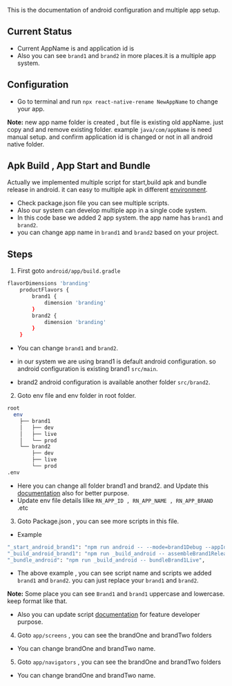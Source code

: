 This is the documentation of android configuration and multiple app setup.


##

## Current Status

- Current AppName is <Appname background={true} /> and application id is <Appname packageName={true} background={true} />
- Also you can see `brand1` and `brand2` in more places.it is a multiple app
  system.

## Configuration

- Go to terminal and run `npx react-native-rename NewAppName` to change your
  app.

**Note:** new app name folder is created , but file is existing old appName.
just copy and and remove existing folder. example `java/com/appName` is need
manual setup. and confirm application id is changed or not in all android native
folder.

## Apk Build , App Start and Bundle

Actually we implemented multiple script for start,build apk and bundle release
in android. it can easy to multiple apk in different [environment](config.md).

- Check package.json file you can see multiple scripts.
- Also our system can develop multiple app in a single code system.
- In this code base we added 2 app system. the app name has `brand1` and
  `brand2`.
- you can change app name in `brand1` and `brand2` based on your project.

## Steps

1. First goto `android/app/build.gradle`

```bash
flavorDimensions 'branding'
    productFlavors {
        brand1 {
            dimension 'branding'
        }
        brand2 {
            dimension 'branding'
        }
    }
```

- You can change `brand1` and `brand2`.

- in our system we are using brand1 is default android configuration. so android
  configuration is existing brand1 `src/main`.

- brand2 android configuration is available another folder `src/brand2`.

2. Goto env file and env folder in root folder.

```bash
root
  env
    ├── brand1
    │   ├── dev
    │   ├── live
    │   └── prod
    └── brand2
        ├── dev
        ├── live
        └── prod
.env
```

- Here you can change all folder brand1 and brand2. and Update this
  [documentation](config.md) also for better purpose.
- Update env file details lilke `RN_APP_ID , RN_APP_NAME , RN_APP_BRAND` .etc

3. Goto Package.json , you can see more scripts in this file.

- Example

```bash
"_start_android_brand1": "npm run android -- --mode=brand1Debug --appId=com.xcule",
"_build_android_brand1": "npm run _build_android -- assembleBrand1Release",
"_bundle_android": "npm run _build_android -- bundleBrand1Live",
```

- The above example , you can see script name and scripts we added `brand1` and
  `brand2`. you can just replace your `brand1` and `brand2`.

**Note:** Some place you can see `Brand1` and `brand1` uppercase and lowercase.
keep format like that.

- Also you can update script [documentation](scripts.md) for feature developer
  purpose.

4. Goto `app/screens` , you can see the brandOne and brandTwo folders

- You can change brandOne and brandTwo name.

5. Goto `app/navigators` , you can see the brandOne and brandTwo folders

- You can change brandOne and brandTwo name.
